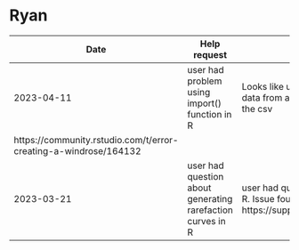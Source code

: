 # Ryan

| Date | Help request | Notes |
| ---- | ------------ | ----- |
| 2023-04-11 | user had problem using import() function in R | Looks like user was trying to create a plot and import data from a .csv file but was getting an error importing the csv
https://community.rstudio.com/t/error-creating-a-windrose/164132 |
| 2023-03-21 | user had question about generating rarefaction curves in R | user had question about generating rarefaction curves in R. Issue found here https://support.bioconductor.org/p/9150366/#9150386 |

